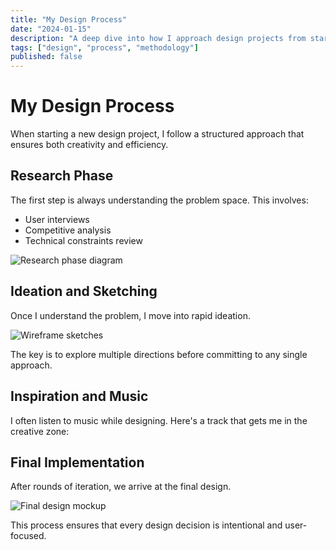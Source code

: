 ```yaml
---
title: "My Design Process"
date: "2024-01-15"
description: "A deep dive into how I approach design projects from start to finish."
tags: ["design", "process", "methodology"]
published: false
---
```


# My Design Process

When starting a new design project, I follow a structured approach that ensures both creativity and efficiency.

## Research Phase

The first step is always understanding the problem space. This involves:

- User interviews
- Competitive analysis
- Technical constraints review

![Research phase diagram](images/research-phase.jpg "User research process showing interviews, surveys, and data analysis")

## Ideation and Sketching

Once I understand the problem, I move into rapid ideation.

![Wireframe sketches](images/wireframe-sketches.jpg "Initial wireframe sketches exploring different layout options")

The key is to explore multiple directions before committing to any single approach.

## Inspiration and Music

I often listen to music while designing. Here's a track that gets me in the creative zone:

<SpotifyEmbed 
  type="track" 
  trackId="4iV5W9uYEdYUVa79Axb7Rh" 
  title="Creative inspiration track"
/>

## Final Implementation

After rounds of iteration, we arrive at the final design.

![Final design mockup](images/final-mockup.jpg)

This process ensures that every design decision is intentional and user-focused.
